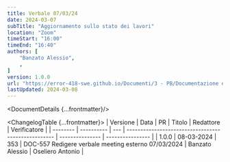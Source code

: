 ```yaml
---
title: Verbale 07/03/24
date: 2024-03-07
subTitle: "Aggiornamento sullo stato dei lavori"
location: "Zoom"
timeStart: "16:00"
timeEnd: "16:40"
authors: [
	"Banzato Alessio",
	,
]
version: 1.0.0
url: "https://error-418-swe.github.io/Documenti/3 - PB/Documentazione esterna/Verbali/24-03-07_v1.0.0.pdf"
lastUpdated: 2024-03-08
---
```



<DocumentDetails {...frontmatter}/>

<ChangelogTable {...frontmatter}>
| Versione | Data       | PR  | Titolo                                              | Redattore       | Verificatore     |
| -------- | ---------- | --- | --------------------------------------------------- | --------------- | ---------------- |
| 1.0.0    | 08-03-2024 | 353 | DOC-557 Redigere verbale meeting esterno 07/03/2024 | Banzato Alessio | Oseliero Antonio |
</ChangelogTable>

